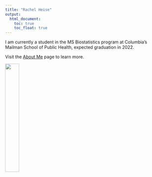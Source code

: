 ```yaml
---
title: "Rachel Heise"
output: 
  html_document:
    toc: true
    toc_float: true
---
```


I am currently a student in the MS Biostatistics program at Columbia's Mailman School of Public Health, expected graduation in 2022.

Visit the [About Me](about.html) page to learn more.

![](images/headshot.jpg){width=30%}